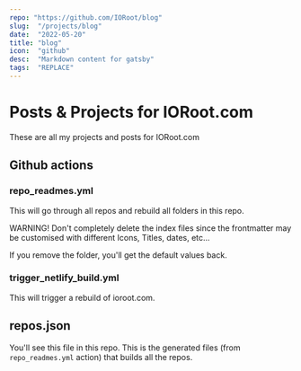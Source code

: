 ```yaml
---
repo: "https://github.com/IORoot/blog"
slug:  "/projects/blog"
date:  "2022-05-20"
title: "blog"
icon:  "github"
desc:  "Markdown content for gatsby"
tags:  "REPLACE"
---
```



# Posts & Projects for IORoot.com

These are all my projects and posts for IORoot.com

## Github actions

### repo_readmes.yml

This will go through all repos and rebuild all folders in this repo.

WARNING! Don't completely delete the index files since the frontmatter may be customised
with different Icons, Titles, dates, etc...

If you remove the folder, you'll get the default values back.

### trigger_netlify_build.yml

This will trigger a rebuild of ioroot.com.

## repos.json

You'll see this file  in this repo. This is the generated files (from `repo_readmes.yml` action) that builds all the repos.